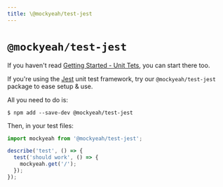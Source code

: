 ```yaml
---
title: \@mockyeah/test-jest
---
```


# `@mockyeah/test-jest`

If you haven't read [Getting Started - Unit Tets](../../Getting-Started/Unit-Tests), you can start there too.

If you're using the [Jest](https://jestjs.io) unit test framework, try our `@mockyeah/test-jest` package to ease setup & use.

All you need to do is:

```shell
$ npm add --save-dev @mockyeah/test-jest
```

Then, in your test files:

```js
import mockyeah from '@mockyeah/test-jest';

describe('test', () => {
  test('should work', () => {
    mockyeah.get('/');
  });
});
```
